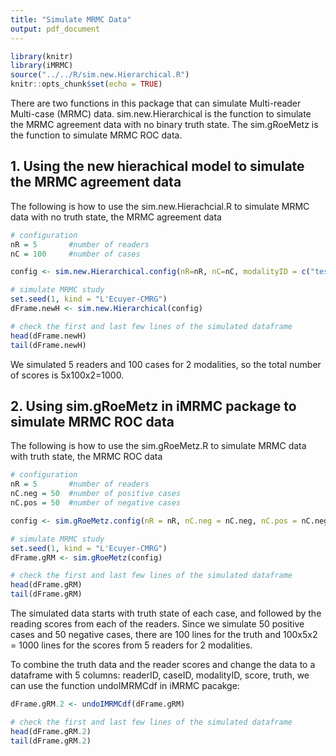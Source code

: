 ```yaml
---
title: "Simulate MRMC Data"
output: pdf_document
---
```



```r
library(knitr)
library(iMRMC)
source("../../R/sim.new.Hierarchical.R")
knitr::opts_chunk$set(echo = TRUE)
```

There are two functions in this package that can simulate Multi-reader Multi-case (MRMC) data. sim.new.Hierarchical is the function to simulate the MRMC agreement data with no binary truth state. The sim.gRoeMetz is the function to simulate MRMC ROC data.

## 1. Using the new hierachical model to simulate the MRMC agreement data

The following is how to use the sim.new.Hierachcial.R to simulate MRMC data with no truth state, the MRMC agreement data

```r

# configuration
nR = 5       #number of readers
nC = 100     #number of cases

config <- sim.new.Hierarchical.config(nR=nR, nC=nC, modalityID = c("testA","testB")) 

# simulate MRMC study
set.seed(1, kind = "L'Ecuyer-CMRG")
dFrame.newH <- sim.new.Hierarchical(config)

# check the first and last few lines of the simulated dataframe
head(dFrame.newH)
tail(dFrame.newH)
```

We simulated 5 readers and 100 cases for 2 modalities, so the total number of scores is 5x100x2=1000.

## 2. Using sim.gRoeMetz in iMRMC package to simulate MRMC ROC data

The following is how to use the sim.gRoeMetz.R to simulate MRMC data with truth state, the MRMC ROC data

```r

# configuration
nR = 5       #number of readers
nC.neg = 50  #number of positive cases
nC.pos = 50  #number of negative cases

config <- sim.gRoeMetz.config(nR = nR, nC.neg = nC.neg, nC.pos = nC.neg)

# simulate MRMC study
set.seed(1, kind = "L'Ecuyer-CMRG")
dFrame.gRM <- sim.gRoeMetz(config)

# check the first and last few lines of the simulated dataframe
head(dFrame.gRM)
tail(dFrame.gRM)
```

The simulated data starts with truth state of each case, and followed by the reading scores from each of the readers. Since we simulate 50 positive cases and 50 negative cases, there are 100 lines for the truth and 100x5x2 = 1000 lines for the scores from 5 readers for 2 modalities.

To combine the truth data and the reader scores and change the data to a dataframe with 5 columns: readerID, caseID, modalityID, score, truth, we can use the function undoIMRMCdf in iMRMC pacakge:
```r
dFrame.gRM.2 <- undoIMRMCdf(dFrame.gRM)

# check the first and last few lines of the simulated dataframe
head(dFrame.gRM.2)
tail(dFrame.gRM.2)
```
